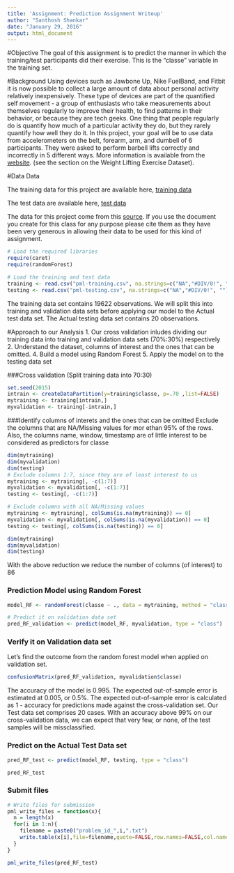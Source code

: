 ```yaml
---
title: 'Assignment: Prediction Assignment Writeup'
author: "Santhosh Shankar"
date: "January 29, 2016"
output: html_document
---
```

#Objective
The goal of this assignment is to predict the manner in which the training/test participants did their exercise. This is the "classe" variable in the training set. 

#Background
Using devices such as Jawbone Up, Nike FuelBand, and Fitbit it is now possible to collect a large amount of data about personal activity relatively inexpensively. These type of devices are part of the quantified self movement - a group of enthusiasts who take measurements about themselves regularly to improve their health, to find patterns in their behavior, or because they are tech geeks. One thing that people regularly do is quantify how much of a particular activity they do, but they rarely quantify how well they do it. In this project, your goal will be to use data from accelerometers on the belt, forearm, arm, and dumbell of 6 participants. They were asked to perform barbell lifts correctly and incorrectly in 5 different ways. More information is available from the [website][1]. (see the section on the Weight Lifting Exercise Dataset).

#Data
Data

The training data for this project are available here, [training data][2]

The test data are available here, [test data][3]

The data for this project come from this [source][4]. If you use the document you create for this class for any purpose please cite them as they have been very generous in allowing their data to be used for this kind of assignment.

```r
# Load the required libraries
require(caret)
require(randomForest)

# Load the training and test data
training <- read.csv("pml-training.csv", na.strings=c("NA","#DIV/0!", ""))
testing <- read.csv("pml-testing.csv", na.strings=c("NA","#DIV/0!", ""))

```
The training data set contains 19622 observations. We will split this into training and validation data sets before applying our model to the Actual test data set.
The Actual testing data set contains 20 observations.

#Approach to our Analysis
1. Our cross validation inludes dividing our training data into training and validation data sets (70%:30%) respectively
2. Understand the dataset, columns of interest and the ones that can be omitted.
4. Build a model using Random Forest
5. Apply the model on to the testing data set

###Cross validation (Split training data into 70:30)
```r
set.seed(2015)
intrain <- createDataPartition(y=training$classe, p=.70 ,list=FALSE)
mytraining <- training[intrain,]
myvalidation <- training[-intrain,]
```

###Identify columns of interets and the ones that can be omitted
Exclude the columns that are NA/Missing values for mor ethan 95% of the rows. Also, the columns name, window, timestamp are of little interest to be considered as predictors for classe

```r
dim(mytraining)
dim(myvalidation)
dim(testing)
# Exclude columns 1:7, since they are of least interest to us
mytraining <- mytraining[, -c(1:7)]
myvalidation <- myvalidation[, -c(1:7)]
testing <- testing[, -c(1:7)]

# Exclude columns with all NA/Missing values
mytraining <- mytraining[, colSums(is.na(mytraining)) == 0]
myvalidation <- myvalidation[, colSums(is.na(myvalidation)) == 0]
testing <- testing[, colSums(is.na(testing)) == 0]

dim(mytraining)
dim(myvalidation)
dim(testing)
```
With the above reduction we reduce the number of columns (of interest) to 86

### Prediction Model using Random Forest
```r
model_RF <- randomForest(classe ~ ., data = mytraining, method = "class")

# Predict it on validation data set
pred_RF_validation <- predict(model_RF, myvalidation, type = "class")
```


### Verify it on Validation data set
Let's find the outcome from the random forest model when applied on validation set.
```r
confusionMatrix(pred_RF_validation, myvalidation$classe)  
```
The accuracy of the model is 0.995. The expected out-of-sample error is estimated at 0.005, or 0.5%. The expected out-of-sample error is calculated as 1 - accuracy for predictions made against the cross-validation set. Our Test data set comprises 20 cases. With an accuracy above 99% on our cross-validation data, we can expect that very few, or none, of the test samples will be missclassified.


### Predict on the Actual Test Data set
```r
pred_RF_test <- predict(model_RF, testing, type = "class")

pred_RF_test
```

### Submit files
```r
# Write files for submission
pml_write_files = function(x){
  n = length(x)
  for(i in 1:n){
    filename = paste0("problem_id_",i,".txt")
    write.table(x[i],file=filename,quote=FALSE,row.names=FALSE,col.names=FALSE)
  }
}

pml_write_files(pred_RF_test)
```


[1]: http://groupware.les.inf.puc-rio.br/har "website"
[2]: https://d396qusza40orc.cloudfront.net/predmachlearn/pml-training.csv "training data"
[3]: https://d396qusza40orc.cloudfront.net/predmachlearn/pml-testing.csv "test data"
[4]: http://groupware.les.inf.puc-rio.br/har "source"